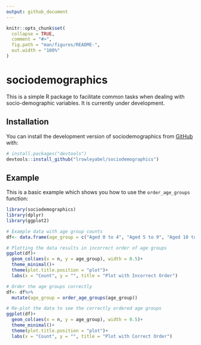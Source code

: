 ```yaml
---
output: github_document
---
```


<!-- README.md is generated from README.Rmd. Please edit that file -->

```r
knitr::opts_chunk$set(
  collapse = TRUE,
  comment = "#>",
  fig.path = "man/figures/README-",
  out.width = "100%"
)
```

# sociodemographics

<!-- badges: start -->
<!-- badges: end -->

This is a simple R package to facilitate common tasks when dealing with socio-demographic variables. It is currently under development.

## Installation

You can install the development version of sociodemographics from [GitHub](https://github.com/) with:

``` r
# install.packages("devtools")
devtools::install_github("lrowleyabel/sociodemographics")
```

## Example

This is a basic example which shows you how to use the ```order_age_groups``` function:

```r
library(sociodemographics)
library(dplyr)
library(ggplot2)

# Example data with age group counts
df<- data.frame(age_group = c("Aged 0 to 4", "Aged 5 to 9", "Aged 10 to 14"), n = c(21, 15, 34))

# Plotting the data results in incorrect order of age groups
ggplot(df)+
  geom_col(aes(x = n, y = age_group), width = 0.5)+
  theme_minimal()+
  theme(plot.title.position = "plot")+
  labs(x = "Count", y = "", title = "Plot with Incorrect Order")

# Order the age groups correctly
df<- df%>%
  mutate(age_group = order_age_groups(age_group))

# Re-plot the data to see the correctly ordered age groups
ggplot(df)+
  geom_col(aes(x = n, y = age_group), width = 0.5)+
  theme_minimal()+
  theme(plot.title.position = "plot")+
  labs(x = "Count", y = "", title = "Plot with Correct Order")


```
